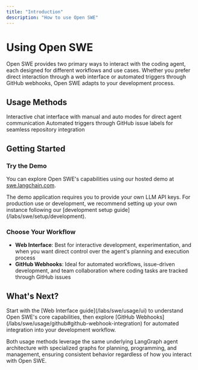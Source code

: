 ```yaml
---
title: "Introduction"
description: "How to use Open SWE"
---
```


# Using Open SWE

Open SWE provides two primary ways to interact with the coding agent, each designed for different workflows and use cases. Whether you prefer direct interaction through a web interface or automated triggers through GitHub webhooks, Open SWE adapts to your development process.

## Usage Methods

<CardGroup cols={2}>
  <Card title="Web Interface" icon="browser" href="/labs/swe/usage/ui">
    Interactive chat interface with manual and auto modes for direct agent
    communication
  </Card>
  <Card title="GitHub Webhooks" icon="webhook" href="/labs/swe/usage/github#github-webhook-integration">
    Automated triggers through GitHub issue labels for seamless repository
    integration
  </Card>
</CardGroup>

## Getting Started

### Try the Demo

You can explore Open SWE's capabilities using our hosted demo at [swe.langchain.com](https://swe.langchain.com).

<Note>
  The demo application requires you to provide your own LLM API keys. For
  production use or development, we recommend setting up your own instance
  following our [development setup guide](/labs/swe/setup/development).
</Note>

### Choose Your Workflow

- **Web Interface**: Best for interactive development, experimentation, and when you want direct control over the agent's planning and execution process
- **GitHub Webhooks**: Ideal for automated workflows, issue-driven development, and team collaboration where coding tasks are tracked through GitHub issues

## What's Next?

<Tip>
  Start with the [Web Interface guide](/labs/swe/usage/ui) to understand Open
  SWE's core capabilities, then explore [GitHub
  Webhooks](/labs/swe/usage/github#github-webhook-integration) for automated integration into your
  development workflow.
</Tip>

Both usage methods leverage the same underlying LangGraph agent architecture with specialized graphs for planning, programming, and management, ensuring consistent behavior regardless of how you interact with Open SWE.
